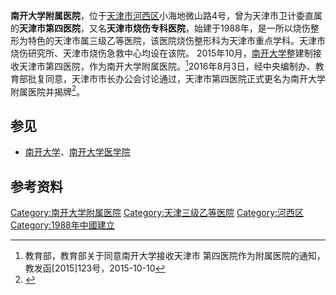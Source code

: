 {{not|南开大学医院|天津市南开医院|天津市第四中心医院}}
'''南开大学附属医院'''，位于[[天津市|天津市]][[河西区_(天津市)|河西区]]小海地微山路4号，曾为天津市卫计委直属的'''天津市第四医院'''，又名'''天津市烧伤专科医院'''，始建于1988年，是一所以烧伤整形为特色的天津市属三级乙等医院，该医院烧伤整形科为天津市重点学科。天津市烧伤研究所、天津市烧伤急救中心均设在该院。 2015年10月，[[南开大学|南开大学]]整建制接收天津市第四医院，作为南开大学附属医院。<ref>教育部，教育部关于同意南开大学接收天津市 第四医院作为附属医院的通知，教发函[2015]123号，2015-10-10</ref>2016年8月3日，经中央编制办、教育部批复同意，天津市市长办公会讨论通过，天津市第四医院正式更名为南开大学附属医院并揭牌<ref>{{cite news|author1=韦承金|title=南开大学附属医院揭牌成立|url=http://news.nankai.edu.cn/nkyw/system/2016/08/04/000291554.shtml|accessdate=2016-08-06|agency=南开大学新闻网|date=2016-08-04|archive-url=https://web.archive.org/web/20160808151733/http://news.nankai.edu.cn/nkyw/system/2016/08/04/000291554.shtml|archive-date=2016-08-08|dead-url=yes}}</ref>。

== 参见 ==
*[[南开大学|南开大学]]、[[南开大学医学院|南开大学医学院]]

== 参考资料 ==
{{reflist}}

{{南开大学}}
[[Category:南开大学附属医院|Category:南开大学附属医院]]
[[Category:天津三级乙等医院|Category:天津三级乙等医院]]
[[Category:河西区|Category:河西区]]
[[Category:1988年中國建立|Category:1988年中國建立]]